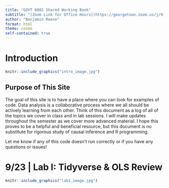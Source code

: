 ```yaml
---
title: "GOVT 8002 Shared Working Book"
subtitle: "[Zoom Link for Office Hours](https://georgetown.zoom.us/j/91496732913) | bfr11@georgetown.edu"
author: "Benjamin Reese"
format: html
theme: cosmo
self-contained: true
---
```


# Introduction

```r
knitr::include_graphics("intro_image.jpg")
```

## Purpose of This Site

The goal of this site is to have a place where you can look for examples of code. Data analysis is a collaborative process where we all should be actively learning from each other. Think of this document as a log of all of the topics we cover in class and in lab sessions. I will make updates throughout the semester as we cover more advanced material. I hope this proves to be a helpful and beneficial resource, but this document is no substitute for rigorous study of causal inference and R programming. 

Let me know if any of this code doesn’t run correctly or if you have any questions or issues!

# 9/23 | Lab I: Tidyverse & OLS Review

```r
knitr::include_graphics("lab1_image.jpg")
```

